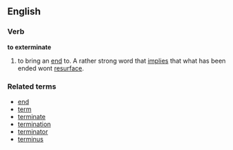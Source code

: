 ==English==
===Verb===
'''to exterminate'''
# to bring an [[end]] to. A rather strong word that [[implies]] that what has been ended wont [[resurface]].
===Related terms===
*[[end]]
*[[term]]
*[[terminate]]
*[[termination]]
*[[terminator]]
*[[terminus]]